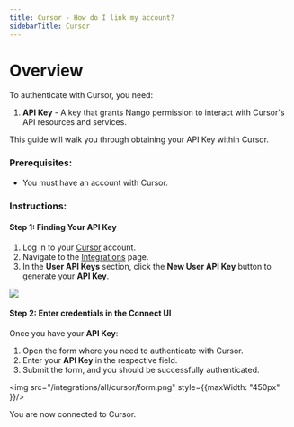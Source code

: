 ```yaml
---
title: Cursor - How do I link my account?
sidebarTitle: Cursor
---
```


# Overview

To authenticate with Cursor, you need:
1. **API Key** - A key that grants Nango permission to interact with Cursor's API resources and services.

This guide will walk you through obtaining your API Key within Cursor.

### Prerequisites:

- You must have an account with Cursor.

### Instructions:

#### Step 1: Finding Your API Key
1. Log in to your [Cursor](https://cursor.com/) account.
2. Navigate to the [Integrations](https://cursor.com/dashboard?tab=integrations) page.
3. In the **User API Keys** section, click the **New User API Key** button to generate your **API Key**.
<img src="/integrations/all/cursor/api_key.png"/>


#### Step 2: Enter credentials in the Connect UI

Once you have your **API Key**:
1. Open the form where you need to authenticate with Cursor.
2. Enter your **API Key** in the respective field.
3. Submit the form, and you should be successfully authenticated.


<img src="/integrations/all/cursor/form.png" style={{maxWidth: "450px" }}/>

You are now connected to Cursor.
 